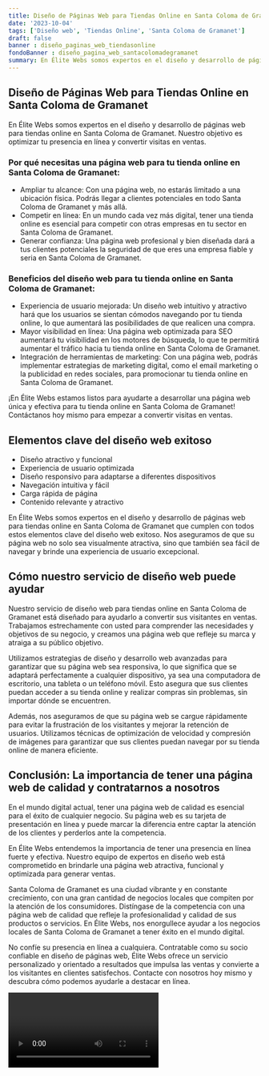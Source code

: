 ```yaml
---
title: Diseño de Páginas Web para Tiendas Online en Santa Coloma de Gramanet
date: '2023-10-04'
tags: ['Diseño web', 'Tiendas Online', 'Santa Coloma de Gramanet']
draft: false
banner : diseño_paginas_web_tiendasonline
fondoBanner : diseño_pagina_web_santacolomadegramanet
summary: En Élite Webs somos expertos en el diseño y desarrollo de páginas web para tiendas online en Santa Coloma de Gramanet. Nuestro objetivo es optimizar tu presencia en línea y convertir visitas en ventas.
---
```


## Diseño de Páginas Web para Tiendas Online en Santa Coloma de Gramanet

En Élite Webs somos expertos en el diseño y desarrollo de páginas web para tiendas online en Santa Coloma de Gramanet. Nuestro objetivo es optimizar tu presencia en línea y convertir visitas en ventas.

### Por qué necesitas una página web para tu tienda online en Santa Coloma de Gramanet:

- Ampliar tu alcance: Con una página web, no estarás limitado a una ubicación física. Podrás llegar a clientes potenciales en todo Santa Coloma de Gramanet y más allá.
- Competir en línea: En un mundo cada vez más digital, tener una tienda online es esencial para competir con otras empresas en tu sector en Santa Coloma de Gramanet.
- Generar confianza: Una página web profesional y bien diseñada dará a tus clientes potenciales la seguridad de que eres una empresa fiable y seria en Santa Coloma de Gramanet.

### Beneficios del diseño web para tu tienda online en Santa Coloma de Gramanet:

- Experiencia de usuario mejorada: Un diseño web intuitivo y atractivo hará que los usuarios se sientan cómodos navegando por tu tienda online, lo que aumentará las posibilidades de que realicen una compra.
- Mayor visibilidad en línea: Una página web optimizada para SEO aumentará tu visibilidad en los motores de búsqueda, lo que te permitirá aumentar el tráfico hacia tu tienda online en Santa Coloma de Gramanet.
- Integración de herramientas de marketing: Con una página web, podrás implementar estrategias de marketing digital, como el email marketing o la publicidad en redes sociales, para promocionar tu tienda online en Santa Coloma de Gramanet.

¡En Élite Webs estamos listos para ayudarte a desarrollar una página web única y efectiva para tu tienda online en Santa Coloma de Gramanet! Contáctanos hoy mismo para empezar a convertir visitas en ventas.

<GifSeo />

<Cta />

## Elementos clave del diseño web exitoso

- Diseño atractivo y funcional
- Experiencia de usuario optimizada
- Diseño responsivo para adaptarse a diferentes dispositivos
- Navegación intuitiva y fácil
- Carga rápida de página
- Contenido relevante y atractivo

En Élite Webs somos expertos en el diseño y desarrollo de páginas web para tiendas online en Santa Coloma de Gramanet que cumplen con todos estos elementos clave del diseño web exitoso. Nos aseguramos de que su página web no solo sea visualmente atractiva, sino que también sea fácil de navegar y brinde una experiencia de usuario excepcional.

## Cómo nuestro servicio de diseño web puede ayudar

Nuestro servicio de diseño web para tiendas online en Santa Coloma de Gramanet está diseñado para ayudarlo a convertir sus visitantes en ventas. Trabajamos estrechamente con usted para comprender las necesidades y objetivos de su negocio, y creamos una página web que refleje su marca y atraiga a su público objetivo.

Utilizamos estrategias de diseño y desarrollo web avanzadas para garantizar que su página web sea responsiva, lo que significa que se adaptará perfectamente a cualquier dispositivo, ya sea una computadora de escritorio, una tableta o un teléfono móvil. Esto asegura que sus clientes puedan acceder a su tienda online y realizar compras sin problemas, sin importar dónde se encuentren.

Además, nos aseguramos de que su página web se cargue rápidamente para evitar la frustración de los visitantes y mejorar la retención de usuarios. Utilizamos técnicas de optimización de velocidad y compresión de imágenes para garantizar que sus clientes puedan navegar por su tienda online de manera eficiente.

## Conclusión: La importancia de tener una página web de calidad y contratarnos a nosotros

En el mundo digital actual, tener una página web de calidad es esencial para el éxito de cualquier negocio. Su página web es su tarjeta de presentación en línea y puede marcar la diferencia entre captar la atención de los clientes y perderlos ante la competencia.

En Élite Webs entendemos la importancia de tener una presencia en línea fuerte y efectiva. Nuestro equipo de expertos en diseño web está comprometido en brindarle una página web atractiva, funcional y optimizada para generar ventas.

Santa Coloma de Gramanet es una ciudad vibrante y en constante crecimiento, con una gran cantidad de negocios locales que compiten por la atención de los consumidores. Distíngase de la competencia con una página web de calidad que refleje la profesionalidad y calidad de sus productos o servicios. En Élite Webs, nos enorgullece ayudar a los negocios locales de Santa Coloma de Gramanet a tener éxito en el mundo digital.

No confíe su presencia en línea a cualquiera. Contratable como su socio confiable en diseño de páginas web, Élite Webs ofrece un servicio personalizado y orientado a resultados que impulsa las ventas y convierte a los visitantes en clientes satisfechos. Contacte con nosotros hoy mismo y descubra cómo podemos ayudarle a destacar en línea.

<Video />

<CtaBot job='Tiendas Online' city='Santa Coloma de Gramanet'/>

<Gmaps query='Santa Coloma de Gramanet+españa+maps' />